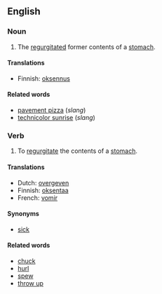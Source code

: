 ==English==

===Noun===
#The [[regurgitate]]d former contents of a [[stomach]].

====Translations====
*Finnish: [[oksennus]]

====Related words====
*[[pavement pizza]] (''slang'')
*[[technicolor sunrise]] (''slang'')


===Verb===
#To [[regurgitate]] the contents of a [[stomach]].

====Translations====
*Dutch: [[overgeven]]
*Finnish: [[oksentaa]]
*French: [[vomir]]

====Synonyms====
*[[sick]]

====Related words====
*[[chuck]]
*[[hurl]]
*[[spew]]
*[[throw up]]